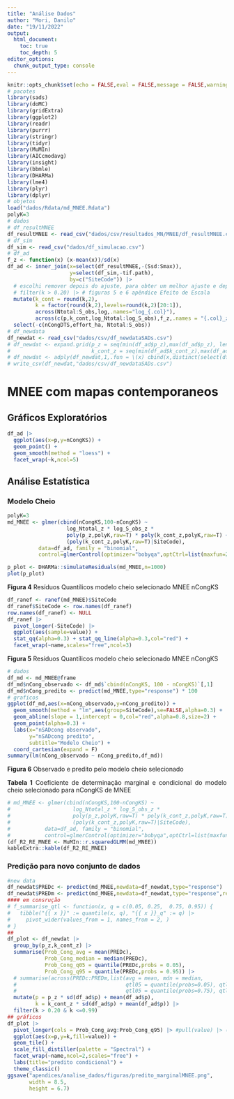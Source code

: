 ```yaml
---
title: "Análise Dados"
author: "Mori, Danilo"
date: "19/11/2022"
output: 
  html_document:
    toc: true
    toc_depth: 5
editor_options: 
  chunk_output_type: console
---
```


<style>
body {
text-align: justify}
</style>

```r
knitr::opts_chunk$set(echo = FALSE,eval = FALSE,message = FALSE,warning = FALSE)
# pacotes
library(sads)
library(doMC)
library(gridExtra)
library(ggplot2)
library(readr)
library(purrr)
library(stringr)
library(tidyr)
library(MuMIn)
library(AICcmodavg)
library(insight)
library(bbmle)
library(DHARMa)
library(lme4)
library(plyr)
library(dplyr)
# objetos
load("dados/Rdata/md_MNEE.Rdata")
polyK=3
# dados
# df_resultMNEE
df_resultMNEE <- read_csv("dados/csv/resultados_MN/MNEE/df_resultMNEE.csv")
# df_sim
df_sim <- read_csv("dados/df_simulacao.csv")
# df_ad
f_z <- function(x) (x-mean(x))/sd(x)
df_ad <- inner_join(x=select(df_resultMNEE,-(Ssd:Smax)),
                    y=select(df_sim,-tif.path),
                    by=c("SiteCode")) |>
  # escolhi remover depois do ajuste, para obter um melhor ajuste e depois excluir os valores
  # filter(k > 0.20) |> # figuras 5 e 6 apêndice Efeito de Escala
  mutate(k_cont = round(k,2),
         k = factor(round(k,2),levels=round(k,2)[20:1]), 
         across(Ntotal:S_obs,log,.names="log_{.col}"),
         across(c(p,k_cont,log_Ntotal:log_S_obs),f_z,.names = "{.col}_z")) |>
  select(-c(nCongDTS,effort_ha, Ntotal:S_obs))
# df_newdata
df_newdat <- read_csv("dados/csv/df_newdataSADs.csv")
# df_newdat <- expand.grid(p_z = seq(min(df_ad$p_z),max(df_ad$p_z), length=150),
#                          k_cont_z = seq(min(df_ad$k_cont_z),max(df_ad$k_cont_z), length=150))
# df_newdat <- adply(df_newdat,1,.fun = \(x) cbind(x,distinct(select(df_ad,SiteCode,log_S_obs_z,log_Ntotal_z))))
# write_csv(df_newdat,"dados/csv/df_newdataSADs.csv")
```

# MNEE com mapas contemporaneos

## Gráficos Exploratórios

```r
df_ad |> 
  ggplot(aes(x=p,y=nCongKS)) +
  geom_point() +
  geom_smooth(method = "loess") +
  facet_wrap(~k,ncol=5)
```



## Análise Estatística

### Modelo Cheio

```r
polyK=3
md_MNEE <- glmer(cbind(nCongKS,100-nCongKS) ~ 
                   log_Ntotal_z * log_S_obs_z *
                   poly(p_z,polyK,raw=T) * poly(k_cont_z,polyK,raw=T) + 
                   (poly(k_cont_z,polyK,raw=T)|SiteCode),
          data=df_ad, family = "binomial",
          control=glmerControl(optimizer="bobyqa",optCtrl=list(maxfun=2e9)),na.action = "na.fail")
```


```r
p_plot <- DHARMa::simulateResiduals(md_MNEE,n=1000)
plot(p_plot)
```

__Figura 4__ Resíduos Quantílicos modelo cheio selecionado MNEE nCongKS

```r
df_ranef <- ranef(md_MNEE)$SiteCode 
df_ranef$SiteCode <- row.names(df_ranef)
row.names(df_ranef) <- NULL
df_ranef |> 
  pivot_longer(-SiteCode) |>
  ggplot(aes(sample=value)) + 
  stat_qq(alpha=0.3) + stat_qq_line(alpha=0.3,col="red") +
  facet_wrap(~name,scales="free",ncol=3)
```

__Figura 5__ Resíduos Quantílicos modelo cheio selecionado MNEE nCongKS


```r
# dados
df_md <- md_MNEE@frame
df_md$nCong_observado <- df_md$`cbind(nCongKS, 100 - nCongKS)`[,1]
df_md$nCong_predito <- predict(md_MNEE,type="response") * 100
# graficos
ggplot(df_md,aes(x=nCong_observado,y=nCong_predito)) +
  geom_smooth(method = "lm",aes(group=SiteCode),se=FALSE,alpha=0.3) +
  geom_abline(slope = 1,intercept = 0,col="red",alpha=0.8,size=2) +
  geom_point(alpha=0.3) +
  labs(x="nSADcong observado",
       y="nSADcong predito",
       subtitle="Modelo Cheio") +
  coord_cartesian(expand = F)
summary(lm(nCong_observado ~ nCong_predito,df_md))
```

__Figura 6__ Observado e predito pelo modelo cheio selecionado 


__Tabela 1__ Coeficiente de determinação marginal e condicional do modelo cheio selecionado para nCongKS de MNEE

```r
# md_MNEE <- glmer(cbind(nCongKS,100-nCongKS) ~ 
#                    log_Ntotal_z * log_S_obs_z *
#                    poly(p_z,polyK,raw=T) * poly(k_cont_z,polyK,raw=T) + 
#                    (poly(k_cont_z,polyK,raw=T)|SiteCode),
#           data=df_ad, family = "binomial",
#           control=glmerControl(optimizer="bobyqa",optCtrl=list(maxfun=2e9)),na.action = "na.fail")
(df_R2_RE_MNEE <- MuMIn::r.squaredGLMM(md_MNEE))
kableExtra::kable(df_R2_RE_MNEE)
```

### Predição para novo conjunto de dados

```r
#new data
df_newdat$PREDc <- predict(md_MNEE,newdata=df_newdat,type="response")
df_newdat$PREDm <- predict(md_MNEE,newdata=df_newdat,type="response",re.form=~0)
#### em consrução
# f_summarise_qtl <- function(x, q = c(0.05, 0.25,  0.75, 0.95)) {
#   tibble("{{ x }}" := quantile(x, q), "{{ x }}_q" := q) |> 
#     pivot_wider(values_from = 1, names_from = 2, )
# }
##
df_plot <- df_newdat |> 
  group_by(p_z,k_cont_z) |> 
  summarise(Prob_Cong_avg = mean(PREDc),
            Prob_Cong_median = median(PREDc),
            Prob_Cong_q05 = quantile(PREDc,probs = 0.05),
            Prob_Cong_q95 = quantile(PREDc,probs = 0.95)) |> 
  # summarise(across(PREDc:PREDm,list(avg = mean, mdn = median, 
  #                                   qtl05 = quantile(probs=0.05), qtl25 = quantile(probs=0.25),
  #                                   qtl05 = quantile(probs=0.75), qtl25 = quantile(probs=0.95)))) |> 
  mutate(p = p_z * sd(df_ad$p) + mean(df_ad$p),
         k = k_cont_z * sd(df_ad$p) + mean(df_ad$p)) |> 
  filter(k > 0.20 & k <=0.99)
## gráficos
df_plot |>
  pivot_longer(cols = Prob_Cong_avg:Prob_Cong_q95) |> #pull(value) |> (\(.)plot(density(.)))()
  ggplot(aes(x=p,y=k,fill=value)) +
  geom_tile() +
  scale_fill_distiller(palette = "Spectral") +
  facet_wrap(~name,ncol=2,scales="free") +
  labs(title="predito condicional") +
  theme_classic()
ggsave("apendices/analise_dados/figuras/predito_marginalMNEE.png",
       width = 8.5,
       height = 6.7)
```




<!-- ### Predição Modelo Médio MNEE RE nCongKS -->

<!-- ```{r modelo médio MNEE RE nCongKS} -->
<!-- # todas as combinações de modelo do modelo cheio -->
<!-- registerDoMC(3) -->
<!-- l_md.dredge_nCongKS_MNEE <- llply(dredge(md_MNEE,trace = FALSE,evaluate=FALSE), eval,.parallel = TRUE) -->
<!-- save(l_md.dredge_nCongKS_MNEE,file = "dados/Rdata/l_md_dredge_nCongKS_MNEE.Rdata") -->
<!-- ``` -->

<!-- __tabela 2__ Sub modelos derivados do modelo cheio com maior peso de evidência  -->

<!-- ```{r tabela 2 peso de evidência dos modelos em ordem decrescente,results='hide' } -->
<!-- load("dados/Rdata/l_md_dredge_nCongKS_MNEE.Rdata") -->
<!-- # AICctab -->
<!-- df_tableGLMM <- print(AICctab(l_md.dredge_nCongKS_MNEE,weights=TRUE)) %>%  -->
<!--   as.data.frame() -->
<!-- df_tableGLMM$model_code <- row.names(df_tableGLMM) -->
<!-- df_tableGLMM$weight <- as.character(df_tableGLMM$weight) -->
<!-- df_tableGLMM$dAICc <- as.numeric(as.character(df_tableGLMM$dAICc)) -->
<!-- rownames(df_tableGLMM) <- NULL -->
<!-- df_tableGLMM <- df_tableGLMM[,c(4,1:3)] -->
<!-- ``` -->


<!-- ```{r model averaging MNEE  MuMIn e AICcmodavg} -->
<!-- # Model Averaging for SiteCode predictions -->
<!-- mdAvg_nCongMNEE_MuMIn <- model.avg(l_md.dredge_nCongKS_MNEE) -->
<!-- save(mdAvg_nCongMNEE_MuMIn,file="dados/Rdata/mdAvg_nCongMNEE_MuMIn.Rdata") -->
<!-- # Model Averaging for new data predictions -->
<!-- df_pred <- expand.grid(SiteCode=unique(df_ad$SiteCode)[1], -->
<!--                        d_z=seq(min(df_ad$d_z),max(df_ad$d_z),length=40), -->
<!--                        p_z=seq(min(df_ad$p_z),max(df_ad$p_z),length=200)) -->
<!-- mdAvg_nCongMNEE_AICcmodavg <- modavgPred(l_md.dredge_nCongKS_MNEE,newdata = df_pred,type="link") %>% -->
<!--   cbind(df_pred) -->
<!-- save(mdAvg_nCongMNEE_AICcmodavg,file="dados/Rdata/mdAvg_nCongMNEE_AICcmodavg.Rdata") -->
<!-- ``` -->

<!-- ```{r dados para novo conjunto de dados que interpola e extrapola os valores observados} -->
<!-- load("dados/Rdata/mdAvg_nCongMNEE_AICcmodavg.Rdata") -->
<!-- df_plot <- mdAvg_nCongMNEE_AICcmodavg |>  -->
<!--   select(mod.avg.pred,lower.CL:upper.CL,d_z:p_z) |>  -->
<!--   mutate(across(mod.avg.pred:upper.CL,\(x) exp(x)/(1+exp(x))), -->
<!--          p = p_z*sd(df_ad$p) + mean(df_ad$p), -->
<!--          d = d_z*sd(df_ad$d) + mean(df_ad$d)) -->
<!-- df_plot |>  -->
<!--   ggplot(aes(x=p,y=d,fill=mod.avg.pred)) + -->
<!--   coord_cartesian(expand = FALSE) +  -->
<!--   geom_tile() + -->
<!--   scale_fill_distiller(palette = "Spectral") -->
<!-- ``` -->


